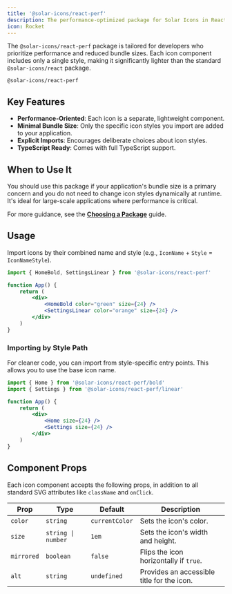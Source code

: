 ```yaml
---
title: '@solar-icons/react-perf'
description: The performance-optimized package for Solar Icons in React, designed for minimal bundle size.
icon: Rocket
---
```


The `@solar-icons/react-perf` package is tailored for developers who prioritize performance and reduced bundle sizes. Each icon component includes only a single style, making it significantly lighter than the standard `@solar-icons/react` package.

```package-install
@solar-icons/react-perf
```

## Key Features

- **Performance-Oriented**: Each icon is a separate, lightweight component.
- **Minimal Bundle Size**: Only the specific icon styles you import are added to your application.
- **Explicit Imports**: Encourages deliberate choices about icon styles.
- **TypeScript Ready**: Comes with full TypeScript support.

## When to Use It

You should use this package if your application's bundle size is a primary concern and you do not need to change icon styles dynamically at runtime. It's ideal for large-scale applications where performance is critical.

For more guidance, see the [**Choosing a Package**](/docs/getting-started/choosing-a-package) guide.

## Usage

Import icons by their combined name and style (e.g., `IconName` + `Style` = `IconNameStyle`).

```jsx
import { HomeBold, SettingsLinear } from '@solar-icons/react-perf'

function App() {
    return (
        <div>
            <HomeBold color="green" size={24} />
            <SettingsLinear color="orange" size={24} />
        </div>
    )
}
```

### Importing by Style Path

For cleaner code, you can import from style-specific entry points. This allows you to use the base icon name.

```jsx
import { Home } from '@solar-icons/react-perf/bold'
import { Settings } from '@solar-icons/react-perf/linear'

function App() {
    return (
        <div>
            <Home size={24} />
            <Settings size={24} />
        </div>
    )
}
```

## Component Props

Each icon component accepts the following props, in addition to all standard SVG attributes like `className` and `onClick`.

| Prop       | Type               | Default        | Description                                |
| ---------- | ------------------ | -------------- | ------------------------------------------ |
| `color`    | `string`           | `currentColor` | Sets the icon's color.                     |
| `size`     | `string \| number` | `1em`          | Sets the icon's width and height.          |
| `mirrored` | `boolean`          | `false`        | Flips the icon horizontally if `true`.     |
| `alt`      | `string`           | `undefined`    | Provides an accessible title for the icon. |
